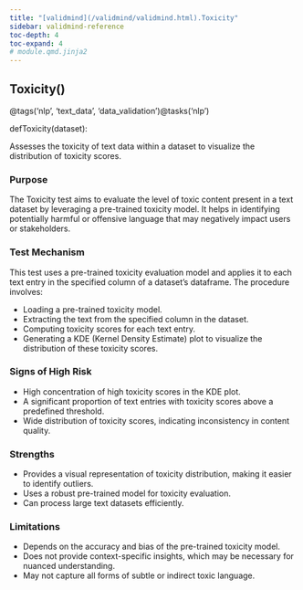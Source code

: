 ```yaml
---
title: "[validmind](/validmind/validmind.html).Toxicity"
sidebar: validmind-reference
toc-depth: 4
toc-expand: 4
# module.qmd.jinja2
---
```


<!-- function.qmd.jinja2 -->

## Toxicity[()]{.muted}

<!-- signatures.jinja2 -->

::: {.signature}

<span class="decorators"><span class="decorator">@<span class="n">tags(<span class="s">'nlp'</span>, <span class="s">'text_data'</span>, <span class="s">'data_validation'</span>)</span></span><span class="decorator">@<span class="n">tasks(<span class="s">'nlp'</span>)</span></span></span>

<span class="kw">def</span><span class="name">Toxicity</span>(<span class="param"><span class="n">dataset</span></span>):

:::

<!-- docstring.jinja2 -->

Assesses the toxicity of text data within a dataset to visualize the distribution of toxicity scores.

### Purpose

The Toxicity test aims to evaluate the level of toxic content present in a text dataset by leveraging a pre-trained toxicity model. It helps in identifying potentially harmful or offensive language that may negatively impact users or stakeholders.

### Test Mechanism

This test uses a pre-trained toxicity evaluation model and applies it to each text entry in the specified column of a dataset’s dataframe. The procedure involves:

- Loading a pre-trained toxicity model.
- Extracting the text from the specified column in the dataset.
- Computing toxicity scores for each text entry.
- Generating a KDE (Kernel Density Estimate) plot to visualize the distribution of these toxicity scores.

### Signs of High Risk

- High concentration of high toxicity scores in the KDE plot.
- A significant proportion of text entries with toxicity scores above a predefined threshold.
- Wide distribution of toxicity scores, indicating inconsistency in content quality.

### Strengths

- Provides a visual representation of toxicity distribution, making it easier to identify outliers.
- Uses a robust pre-trained model for toxicity evaluation.
- Can process large text datasets efficiently.

### Limitations

- Depends on the accuracy and bias of the pre-trained toxicity model.
- Does not provide context-specific insights, which may be necessary for nuanced understanding.
- May not capture all forms of subtle or indirect toxic language.
